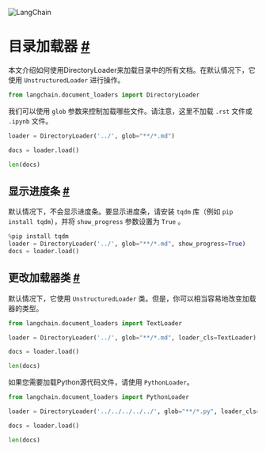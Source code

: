 

<Head>
  <script>
    {
      `(function() {
         var _hmt = _hmt || [];
(function() {
  var hm = document.createElement("script");
  hm.src = "https://hm.baidu.com/hm.js?e60fb290e204e04c5cb6f79b0ac1e697";
  var s = document.getElementsByTagName("script")[0]; 
  s.parentNode.insertBefore(hm, s);
})();
       })();`
    }
  </script>
</Head>

![LangChain](https://pica.zhimg.com/50/v2-56e8bbb52aa271012541c1fe1ceb11a2_r.gif)



目录加载器
 [#](#directory-loader "Permalink to this headline")
=======================================================================



本文介绍如何使用DirectoryLoader来加载目录中的所有文档。在默认情况下，它使用 `UnstructuredLoader` 进行操作。
 
```python
from langchain.document_loaders import DirectoryLoader

```

我们可以使用 `glob` 参数来控制加载哪些文件。请注意，这里不加载 `.rst` 文件或 `.ipynb` 文件。
 
```python
loader = DirectoryLoader('../', glob="**/*.md")

```

```python
docs = loader.load()

```

```python
len(docs)

```

显示进度条
 [#](#show-a-progress-bar "Permalink to this headline")
-----------------------------------------------------------------------------

默认情况下，不会显示进度条。要显示进度条，请安装 `tqdm` 库（例如 `pip install tqdm`），并将 `show_progress` 参数设置为 `True` 。

```python
%pip install tqdm
loader = DirectoryLoader('../', glob="**/*.md", show_progress=True)
docs = loader.load()

```

更改加载器类
 [#](#change-loader-class "Permalink to this headline")
-----------------------------------------------------------------------------

默认情况下，它使用 `UnstructuredLoader` 类。但是，你可以相当容易地改变加载器的类型。

```python
from langchain.document_loaders import TextLoader

```

```python
loader = DirectoryLoader('../', glob="**/*.md", loader_cls=TextLoader)

```

```python
docs = loader.load()

```

```python
len(docs)

```

如果您需要加载Python源代码文件，请使用 `PythonLoader`。

```python
from langchain.document_loaders import PythonLoader

```

```python
loader = DirectoryLoader('../../../../../', glob="**/*.py", loader_cls=PythonLoader)

```

```python
docs = loader.load()

```

```python
len(docs)

```